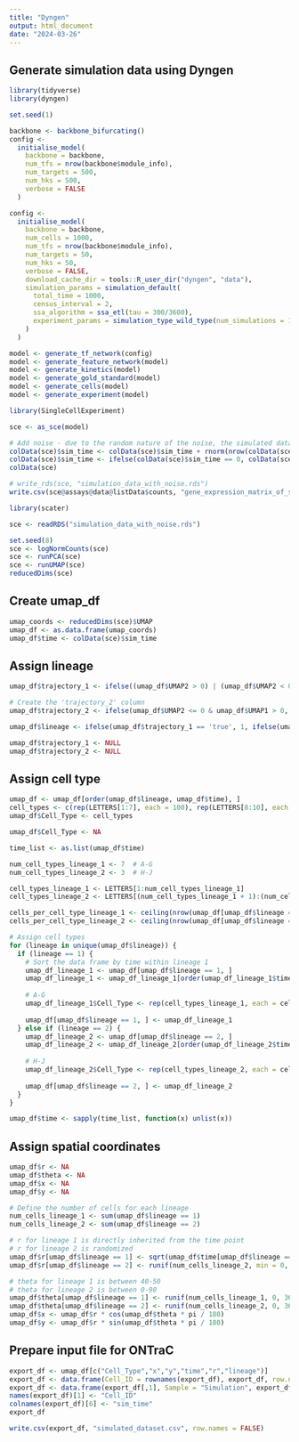 ```yaml
---
title: "Dyngen"
output: html_document
date: "2024-03-26"
---
```


## Generate simulation data using Dyngen

```r
library(tidyverse)
library(dyngen)

set.seed(1)

backbone <- backbone_bifurcating()
config <- 
  initialise_model(
    backbone = backbone,
    num_tfs = nrow(backbone$module_info),
    num_targets = 500,
    num_hks = 500,
    verbose = FALSE
  )
```

```r
config <-
  initialise_model(
    backbone = backbone,
    num_cells = 1000,
    num_tfs = nrow(backbone$module_info),
    num_targets = 50,
    num_hks = 50,
    verbose = FALSE,
    download_cache_dir = tools::R_user_dir("dyngen", "data"),
    simulation_params = simulation_default(
      total_time = 1000,
      census_interval = 2, 
      ssa_algorithm = ssa_etl(tau = 300/3600),
      experiment_params = simulation_type_wild_type(num_simulations = 10)
    )
  )
```

```r
model <- generate_tf_network(config)
model <- generate_feature_network(model)
model <- generate_kinetics(model)
model <- generate_gold_standard(model)
model <- generate_cells(model)
model <- generate_experiment(model)
```

```r
library(SingleCellExperiment)

sce <- as_sce(model)

# Add noise - due to the random nature of the noise, the simulated data will be slightly different each time.
colData(sce)$sim_time <- colData(sce)$sim_time + rnorm(nrow(colData(sce)), mean = 0, sd = 0.01 * colData(sce)$sim_time)
colData(sce)$sim_time <- ifelse(colData(sce)$sim_time == 0, colData(sce)$sim_time + runif(sum(colData(sce)$sim_time == 0), 0.01, 1), colData(sce)$sim_time)
colData(sce)

# write_rds(sce, "simulation_data_with_noise.rds")
write.csv(sce@assays@data@listData$counts, "gene_expression_matrix_of_simulated_data.csv")
```

```r
library(scater)

sce <- readRDS("simulation_data_with_noise.rds")

set.seed(8)
sce <- logNormCounts(sce)
sce <- runPCA(sce)
sce <- runUMAP(sce)
reducedDims(sce)
```

## Create umap_df

```r
umap_coords <- reducedDims(sce)$UMAP
umap_df <- as.data.frame(umap_coords)
umap_df$time <- colData(sce)$sim_time
```

## Assign lineage

```r
umap_df$trajectory_1 <- ifelse((umap_df$UMAP2 > 0) | (umap_df$UMAP2 < 0 & umap_df$UMAP1 < 0), 'true', 'false')

# Create the 'trajectory_2' column
umap_df$trajectory_2 <- ifelse(umap_df$UMAP2 <= 0 & umap_df$UMAP1 > 0, 'true', 'false')

umap_df$lineage <- ifelse(umap_df$trajectory_1 == 'true', 1, ifelse(umap_df$trajectory_2 == 'true', 2, NA))

umap_df$trajectory_1 <- NULL
umap_df$trajectory_2 <- NULL
```

## Assign cell type

```r
umap_df <- umap_df[order(umap_df$lineage, umap_df$time), ]
cell_types <- c(rep(LETTERS[1:7], each = 100), rep(LETTERS[8:10], each = c(100, 100, 99)))
umap_df$Cell_Type <- cell_types

umap_df$Cell_Type <- NA

time_list <- as.list(umap_df$time)

num_cell_types_lineage_1 <- 7  # A-G
num_cell_types_lineage_2 <- 3  # H-J

cell_types_lineage_1 <- LETTERS[1:num_cell_types_lineage_1]
cell_types_lineage_2 <- LETTERS[(num_cell_types_lineage_1 + 1):(num_cell_types_lineage_1 + num_cell_types_lineage_2)]

cells_per_cell_type_lineage_1 <- ceiling(nrow(umap_df[umap_df$lineage == 1, ]) / num_cell_types_lineage_1)
cells_per_cell_type_lineage_2 <- ceiling(nrow(umap_df[umap_df$lineage == 2, ]) / num_cell_types_lineage_2)

# Assign cell types
for (lineage in unique(umap_df$lineage)) {
  if (lineage == 1) {
    # Sort the data frame by time within lineage 1
    umap_df_lineage_1 <- umap_df[umap_df$lineage == 1, ]
    umap_df_lineage_1 <- umap_df_lineage_1[order(umap_df_lineage_1$time), ]
    
    # A-G
    umap_df_lineage_1$Cell_Type <- rep(cell_types_lineage_1, each = cells_per_cell_type_lineage_1)[1:nrow(umap_df_lineage_1)]
    
    umap_df[umap_df$lineage == 1, ] <- umap_df_lineage_1
  } else if (lineage == 2) {
    umap_df_lineage_2 <- umap_df[umap_df$lineage == 2, ]
    umap_df_lineage_2 <- umap_df_lineage_2[order(umap_df_lineage_2$time), ]
    
    # H-J
    umap_df_lineage_2$Cell_Type <- rep(cell_types_lineage_2, each = cells_per_cell_type_lineage_2)[1:nrow(umap_df_lineage_2)]
    
    umap_df[umap_df$lineage == 2, ] <- umap_df_lineage_2
  }
}

umap_df$time <- sapply(time_list, function(x) unlist(x))
```

## Assign spatial coordinates

```r
umap_df$r <- NA
umap_df$theta <- NA
umap_df$x <- NA
umap_df$y <- NA

# Define the number of cells for each lineage
num_cells_lineage_1 <- sum(umap_df$lineage == 1)
num_cells_lineage_2 <- sum(umap_df$lineage == 2)

# r for lineage 1 is directly inherited from the time point
# r for lineage 2 is randomized
umap_df$r[umap_df$lineage == 1] <- sqrt(umap_df$time[umap_df$lineage == 1]) * 30
umap_df$r[umap_df$lineage == 2] <- runif(num_cells_lineage_2, min = 0, max = 1000)

# theta for lineage 1 is between 40-50
# theta for lineage 2 is between 0-90
umap_df$theta[umap_df$lineage == 1] <- runif(num_cells_lineage_1, 0, 360)
umap_df$theta[umap_df$lineage == 2] <- runif(num_cells_lineage_2, 0, 360)
umap_df$x <- umap_df$r * cos(umap_df$theta * pi / 180)
umap_df$y <- umap_df$r * sin(umap_df$theta * pi / 180)
```

## Prepare input file for ONTraC

```r
export_df <- umap_df[c("Cell_Type","x","y","time","r","lineage")]
export_df <- data.frame(Cell_ID = rownames(export_df), export_df, row.names = NULL)
export_df <- data.frame(export_df[,1], Sample = "Simulation", export_df[, -1])
names(export_df)[1] <- "Cell_ID"
colnames(export_df)[6] <- "sim_time"
export_df
```

```r
write.csv(export_df, "simulated_dataset.csv", row.names = FALSE)
```
